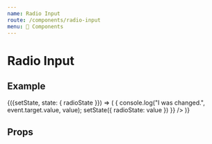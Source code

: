 ```yaml
---
name: Radio Input
route: /components/radio-input
menu: 🔌 Components
---
```


# Radio Input


## Example

<Playground>
  <div class="docz-sdpi-wrapper">
    <DemoStateContainer
      initialState={{
        radioState: ''
      }}
    >
      {({setState, state: { radioState }}) => (
        <SDRadioInput
          label="Radio Input"
          value={radioState}
          options={radioOptions}
          onChange={(event, value) => {
            console.log("I was changed.", event.target.value, value);
            setState({
              radioState: value
            })
          }}
        />
      )}
    </DemoStateContainer>
  </div>
</Playground>

## Props

<Props of={SDRadioInput} />
